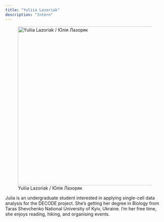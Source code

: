 ```yaml
---
title: "Yuliia Lazoriak"
description: "Intern"
---
```


![Yuliia Lazoriak / Юлія Лазоряк](Julia Lazoriak photo.jpg){width=500 fig-align="center"}


Julia is an undergraduate student interested in applying single-cell data analysis for the DECODE project. She’s getting her degree in Biology from Taras Shevchenko National University of Kyiv, Ukraine. I’m her free time, she enjoys reading, hiking, and organising events.
 
